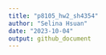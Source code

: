 ```yaml
---
title: "p8105_hw2_sh4354"
author: "Selina Hsuan"
date: "2023-10-04"
output: github_document
---
```


